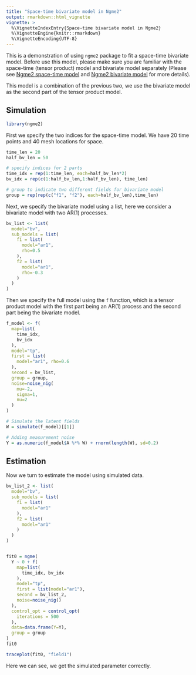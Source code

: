 ```yaml
---
title: "Space-time bivariate model in Ngme2"
output: rmarkdown::html_vignette
vignette: >
  %\VignetteIndexEntry{Space-time bivariate model in Ngme2}
  %\VignetteEngine{knitr::rmarkdown}
  %\VignetteEncoding{UTF-8}
---
```


This is a demonstration of using `ngme2` package to fit a space-time bivariate model.
Before use this model, please make sure you are familiar with the space-time (tensor product) model and bivariate model separately
(Please see [Ngme2 space-time model](tensor_product.html) and [Ngme2 bivariate model](bivariate.html) for more details).

This model is a combination of the previous two, we use the bivariate model as the second part of the tensor product model.

## Simulation

```r
library(ngme2)
```

First we specify the two indices for the space-time model. We have 20 time points and 40 mesh locations for space.

```r
time_len = 20
half_bv_len = 50

# specify indices for 2 parts
time_idx = rep(1:time_len, each=half_bv_len*2)
bv_idx = rep(c(1:half_bv_len,1:half_bv_len), time_len)

# group to indicate two different fields for bivariate model
group = rep(rep(c("f1", "f2"), each=half_bv_len),time_len)
```

Next, we specify the bivariate model using a list, here we consider a bivariate model with two AR(1) processes.

```r
bv_list <- list(
  model="bv",
  sub_models = list(
    f1 = list(
      model="ar1",
      rho=0.5
    ),
    f2 = list(
      model="ar1",
      rho=-0.3
    )
  )
)
```

Then we specify the full model using the `f` function, which is a tensor product model with the first part being an AR(1) process and the second part being the bivariate model.

```r
f_model <- f(
  map=list(
    time_idx,
    bv_idx
  ),
  model="tp",
  first = list(
    model="ar1", rho=0.6
  ),
  second = bv_list,
  group = group,
  noise=noise_nig(
    mu=-2,
    sigma=1,
    nu=2
  )
)

# Simulate the latent fields
W = simulate(f_model)[[1]]

# Adding measurement noise
Y = as.numeric(f_model$A %*% W) + rnorm(length(W), sd=0.2)
```

## Estimation

Now we turn to estimate the model using simulated data.

```r
bv_list_2 <- list(
  model="bv",
  sub_models = list(
    f1 = list(
      model="ar1"
    ),
    f2 = list(
      model="ar1"
    )
  )
)


fit0 = ngme(
  Y ~ 0 + f(
    map=list(
      time_idx, bv_idx
    ),
    model="tp",
    first = list(model="ar1"),
    second = bv_list_2,
    noise=noise_nig()
  ),
  control_opt = control_opt(
    iterations = 500
  ),
  data=data.frame(Y=Y),
  group = group
)
fit0

traceplot(fit0, "field1")
```


Here we can see, we get the simulated parameter correctly.